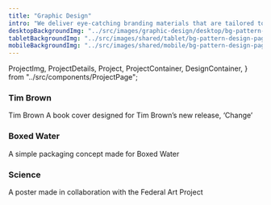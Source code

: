 ```yaml
---
title: "Graphic Design"
intro: "We deliver eye-catching branding materials that are tailored to meet your business objectives"
desktopBackgroundImg: "../src/images/graphic-design/desktop/bg-pattern-intro-graphic.svg"
tabletBackgroundImg: "../src/images/shared/tablet/bg-pattern-design-pages-intro-tablet.svg"
mobileBackgroundImg: "../src/images/shared/mobile/bg-pattern-design-pages-intro-mobile.svg"
---
```


  ProjectImg,
  ProjectDetails,
  Project,
  ProjectContainer,
  DesignContainer,
} from "../src/components/ProjectPage";

<ProjectContainer className="container">
<Project>
  <ProjectImg img={allImages.graphicDesignPage.timBrownImg}></ProjectImg>
  <ProjectDetails>
    <h3>Tim Brown</h3>
    <p>Tim Brown A book cover designed for Tim Brown’s new release, ‘Change’</p>
  </ProjectDetails>
</Project>

<Project>
  <ProjectImg img={allImages.graphicDesignPage.boxedWaterImg}></ProjectImg>
  <ProjectDetails>
    <h3>Boxed Water</h3>
    <p>A simple packaging concept made for Boxed Water</p>
  </ProjectDetails>
</Project>

<Project>
  <ProjectImg img={allImages.graphicDesignPage.scienceImg}></ProjectImg>
  <ProjectDetails>
    <h3>Science</h3>
    <p>A poster made in collaboration with the Federal Art Project</p>
  </ProjectDetails>
</Project>
</ProjectContainer>

<DesignContainer className="container">
  <DesignoDesigns
    path="/app-design"
    projectName="APP DESIGN"
    desktopImage={allImages.homepageImages.appDesignDesktopImg}
    tabletImage={allImages.homepageImages.appDesignTabletImg}
    mobileImage={allImages.homepageImages.appDesignMobileImg}
  />
  <DesignoDesigns
    path="/web-design"
    projectName="WEB DESIGN"
    desktopImage={allImages.homepageImages.webDesignDesktopImg}
    tabletImage={allImages.homepageImages.webDesignTabletImg}
    mobileImage={allImages.homepageImages.webDesignMobileImg}
  />
</DesignContainer>
